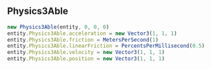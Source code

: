 ## Physics3Able
```typescript
new Physics3Able(entity, 0, 0, 0)
entity.Physics3Able.acceleration = new Vector3(1, 1, 1)
entity.Physics3Able.friction = MetersPerSecond(1)
entity.Physics3Able.linearFriction = PercentsPerMillisecond(0.5)
entity.Physics3Able.velocity = new Vector3(1, 1, 1)
entity.Physics3Able.position = new Vector3(1, 1, 1)
```
